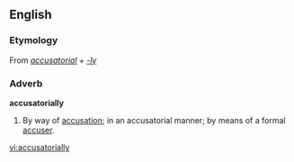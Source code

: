 ==English==

===Etymology===
From ''[[accusatorial]]'' + ''[[-ly]]''

===Adverb===
'''accusatorially'''

# By way of [[accusation]]; in an accusatorial manner; by means of a formal [[accuser]].

[[vi:accusatorially]]